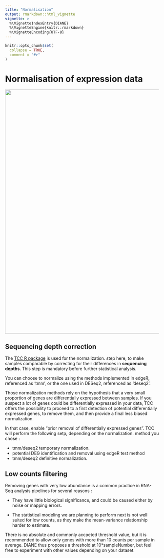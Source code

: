 ---
title: "Normalisation"
output: rmarkdown::html_vignette
vignette: >
  %\VignetteIndexEntry{DIANE}
  %\VignetteEngine{knitr::rmarkdown}
  %\VignetteEncoding{UTF-8}
---
  
```{r, include = FALSE}
knitr::opts_chunk$set(
  collapse = TRUE,
  comment = "#>"
)
```

# Normalisation of expression data

<img src="norm.PNG" align="center" alt="" width="800"/>

## Sequencing depth correction

The [TCC R package](https://rdrr.io/bioc/TCC) is used for the normalization. step here, to make samples comparable by correcting for their differences in **sequencing depths**. This step is mandatory before further statistical analysis.

You can choose to normalize using the methods implemented in edgeR, referenced as 'tmm', or the one used in DESeq2, referenced as 'deseq2'.

Those normalization methods rely on the hypothesis that a very small proportion of genes are differentially expressed between samples. If you suspect a lot of genes could be differentially expressed in your data, TCC offers the possibility to proceed to a first detection of potential differentially expressed genes, to remove them, and then provide a final less biased normalization.

In that case, enable "prior removal of differentially expressed genes".
TCC will perform the following setp, depending on the normalization. method you chose :

+ tmm/deseq2 temporary normalization.
+ potential DEG identification and removal using edgeR test method
+ tmm/deseq2 definitive normalization.   


## Low counts filtering

Removing genes with very low abundance is a common practice in RNA-Seq analysis pipelines for several reasons :
  
  
+ They have little biological significance, and could be caused either by noise or mapping errors.


+ The statistical modeling we are planning to perform next is not well suited for low counts, as they make the mean-variance relationship harder to estimate.

There is no absolute and commonly accpeted threshold value, but it is recommended to allow only genes with more than 10 counts per sample in average. DIANE thus proposes a threshold at 10*sampleNumber, but feel free to experiment with other values depending on your dataset.


  
  